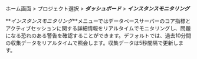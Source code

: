 ホーム画面 > プロジェクト選択 > **_ダッシュボード_** > **_インスタンスモニタリング_**

**_インスタンスモニタリング_**メニューではデータベースサーバーのコア指標とアクティブセッションに関する詳細情報をリアルタイムでモニタリングし、問題になる恐れのある警告を確認することができます。デフォルトでは、過去10分間の収集データをリアルタイムで照会します。収集データは5秒間隔で更新します。
